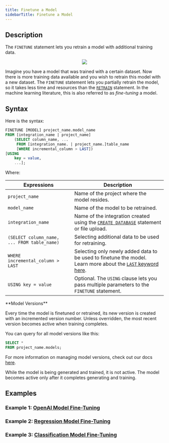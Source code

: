 ```yaml
---
title: Finetune a Model
sidebarTitle: Finetune a Model
---
```


## Description

The `FINETUNE` statement lets you retrain a model with additional training data.

<p align="center">
  <img src="https://docs.google.com/drawings/d/e/2PACX-1vTwrR36VeRCMQYZ7AMQXS1gzMtgv6URfIlKFTUqZiTSZwsuXjiZCi8tIr4yU7NBs3_IuGzKgelvQ8l9/pub?w=955&h=460" />
</p>

Imagine you have a model that was trained with a certain dataset. Now there is more training data available and you wish to retrain this model with a new dataset. The `FINETUNE` statement lets you partially retrain the model, so it takes less time and resources than the [`RETRAIN`](/sql/api/retrain) statement. In the machine learning literature, this is also referred to as *fine-tuning* a model.

## Syntax

Here is the syntax:

```sql
FINETUNE [MODEL] project_name.model_name
FROM [integration_name | project_name]
    (SELECT column_name, ... 
     FROM [integration_name. | project_name.]table_name
     [WHERE incremental_column > LAST])
[USING
    key = value,
    ...];
```

Where:

| Expressions                                 | Description                                                                                                        |
| ------------------------------------------- | ------------------------------------------------------------------------------------------------------------------ |
| `project_name`                              | Name of the project where the model resides.                                                                       |
| `model_name`                                | Name of the model to be retrained.                                                                                 |
| `integration_name`                          | Name of the integration created using the [`CREATE DATABASE`](/sql/create/database) statement or file upload.    |
| `(SELECT column_name, ... FROM table_name)` | Selecting additional data to be used for retraining.                                                               |
| `WHERE incremental_column > LAST`           | Selecting only newly added data to be used to finetune the model. Learn more about the [`LAST` keyword here](/mindsdb_sql/sql/create/jobs#last). |
| `USING key = value`                         | Optional. The `USING` clause lets you pass multiple parameters to the `FINETUNE` statement.                          |

<Info>
**Model Versions**

Every time the model is finetuned or retrained, its new version is created with an incremented version number. Unless overridden, the most recent version becomes active when training completes.

You can query for all model versions like this:

```sql
SELECT *
FROM project_name.models;
```

For more information on managing model versions, check out our docs [here](/sql/api/manage-models-versions).
</Info>

<Warning>
While the model is being generated and trained, it is not active. The model becomes active only after it completes generating and training.
</Warning>

## Examples 
### Example 1: [OpenAI Model Fine-Tuning](/finetune/openai)
### Example 2: [Regression Model Fine-Tuning](/finetune/regression)
### Example 3: [Classification Model Fine-Tuning](/finetune/classification)
